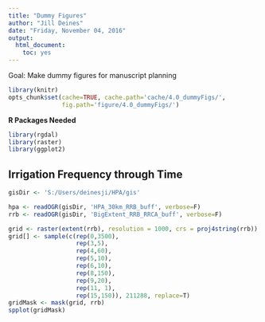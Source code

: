 ```yaml
---
title: "Dummy Figures"
author: "Jill Deines"
date: "Friday, November 04, 2016"
output: 
  html_document:
    toc: yes
---
```


Goal: Make dummy figures for manuscript planning


```r
library(knitr)
opts_chunk$set(cache=TRUE, cache.path='cache/4.0_dummyFigs/',
               fig.path='figure/4.0_dummyFigs/')
```

**R Packages Needed**

```r
library(rgdal)
library(raster)
library(ggplot2)
```

## Irrigation Frequency through Time

```r
gisDir <- 'S:/Users/deinesji/HPA/gis'

hpa <- readOGR(gisDir, 'HPA_30km_RRB_buff', verbose=F)
rrb <- readOGR(gisDir, 'BigExtent_RRB_RRCA_buff', verbose=F)

grid <- raster(extent(rrb), resolution = 1000, crs = proj4string(rrb))
grid[] <- sample(c(rep(0,3500),
                   rep(3,5),
                   rep(4,60),
                   rep(5,10),
                   rep(6,10),
                   rep(8,150),
                   rep(9,20),
                   rep(11, 1),
                   rep(15,150)), 211288, replace=T)
gridMask <- mask(grid, rrb)
spplot(gridMask)

```

